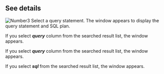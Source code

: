 ## See details

<Xclude product='postgresql,mysql,oracle,cubrid,oracle-pro,oracle-v1,altibase'>

![Number3](/img/number-03.png) Select a query statement. The <Cmdname sid="TTL06224" className="uitext" /> window appears to display the query statement and SQL plan.

<ImgLang img="db-sql-details-common.png" desc="SQL details" />

</Xclude>

<InDoc product='postgresql,mysql'>

If you select **_query_** column from the searched result list, the <Cmdname sid="TTL06224" className="uitext" /> window appears.

<ImgLang img="db-sql-details-postgresql.png" desc="SQL details" />

</InDoc>

<InDoc product='oracle-pro,oracle'>

If you select **_query_** column from the searched result list, the <Cmdname sid="TTL06224" className="uitext" /> window appears.

<ImgLang img="db-sql-details-oracle-pro.png" desc="SQL details" />

</InDoc>

<InDoc product='oracle,cubrid,altibase'>

If you select **_sql_** from the searched result list, the <Cmdname sid="TTL06224" className="uitext" /> window appears.

<ImgLang img="db-sql-details-common.png" desc="SQL details" />

</InDoc>
